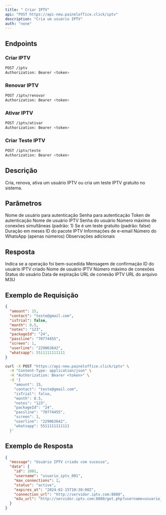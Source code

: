 ```yaml
---
title: " Criar IPTV"
api: "POST https://api-new.paineloffice.click/iptv"
description: "Cria um usuário IPTV"
auth: "none"
---
```


## Endpoints

### Criar IPTV

<CodeGroup>

```bash Requisição
POST /iptv
Authorization: Bearer <token>
```

</CodeGroup>

### Renovar IPTV

<CodeGroup>

```bash Requisição
POST /iptv/renovar
Authorization: Bearer <token>
```

</CodeGroup>

### Ativar IPTV

<CodeGroup>

```bash Requisição
POST /iptv/ativar
Authorization: Bearer <token>
```

</CodeGroup>

### Criar Teste IPTV

<CodeGroup>

```bash Requisição
POST /iptv/teste
Authorization: Bearer <token>
```

</CodeGroup>

## Descrição

Cria, renova, ativa um usuário IPTV ou cria um teste IPTV gratuito no sistema.

## Parâmetros

<ParamField query="username" type="string" required>
  Nome de usuário para autenticação
</ParamField>

<ParamField query="password" type="string" required>
  Senha para autenticação
</ParamField>

<ParamField query="token" type="string" required>
  Token de autenticação
</ParamField>

<ParamField body="userline" type="string" required>
  Nome de usuário IPTV
</ParamField>

<ParamField body="passline" type="string" required>
  Senha do usuário
</ParamField>

<ParamField body="screen" type="integer">
  Número máximo de conexões simultâneas (padrão: 1)
</ParamField>

<ParamField body="isTrial" type="boolean">
  Se é um teste gratuito (padrão: false)
</ParamField>

<ParamField body="month" type="number">
  Duração em meses
</ParamField>

<ParamField body="packageId" type="string" required>
  ID do pacote IPTV
</ParamField>

<ParamField body="contact" type="string">
  Informações de e-email
</ParamField>

<ParamField body="whatsapp" type="number">
  Número do WhatsApp (apenas números)
</ParamField>

<ParamField body="notes" type="string">
  Observações adicionais
</ParamField>

## Resposta

<ResponseField name="success" type="boolean">
  Indica se a operação foi bem-sucedida
</ResponseField>

<ResponseField name="message" type="string">
  Mensagem de confirmação
</ResponseField>

<ResponseField name="data" type="object">
  <Expandable title="properties">
    <ResponseField name="id" type="integer">
      ID do usuário IPTV criado
    </ResponseField>
    <ResponseField name="username" type="string">
      Nome de usuário IPTV
    </ResponseField>
    <ResponseField name="max_connections" type="integer">
      Número máximo de conexões
    </ResponseField>
    <ResponseField name="status" type="string">
      Status do usuário
    </ResponseField>
    <ResponseField name="expires_at" type="string">
      Data de expiração
    </ResponseField>
    <ResponseField name="connection_url" type="string">
      URL de conexão IPTV
    </ResponseField>
    <ResponseField name="m3u_url" type="string">
      URL do arquivo M3U
    </ResponseField>
  </Expandable>
</ResponseField>

## Exemplo de Requisição

<CodeGroup>

```json TryIt
{
  "amount": 15,
  "contact": "teste@gmail.com",
  "isTrial": false,
  "month": 0.5,
  "notes": "123",
  "packageId": "24",
  "passline": "70774455",
  "screen": 1,
  "userline": "229063642",
  "whatsapp": 5511111111111
}
```

```bash cURL
curl -X POST "https://api-new.paineloffice.click/iptv" \
  -H "Content-Type: application/json" \
  -H "Authorization: Bearer <token>" \
  -d '{
    "amount": 15,
    "contact": "teste@gmail.com",
    "isTrial": false,
    "month": 0.5,
    "notes": "123",
    "packageId": "24",
    "passline": "70774455",
    "screen": 1,
    "userline": "229063642",
    "whatsapp": 5511111111111
  }'
```

</CodeGroup>

## Exemplo de Resposta

```json
{
  "message": "Usuário IPTV criado com sucesso",
  "data": {
    "id": 1001,
    "username": "usuario_iptv_001",
    "max_connections": 2,
    "status": "active",
    "expires_at": "2024-02-15T10:30:00Z",
    "connection_url": "http://servidor.iptv.com:8080",
    "m3u_url": "http://servidor.iptv.com:8080/get.php?username=usuario_iptv_001&password=senha123&type=m3u_plus"
  }
}
```